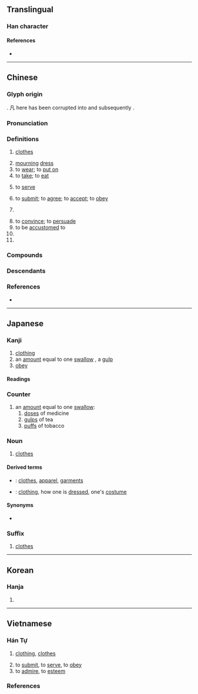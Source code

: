 {{character info}}
==Translingual==
{{stroke order|strokes=8}}

===Han character===
{{Han char|rn=74|rad=月|as=04|sn=8|four=77247|canj=BSLE|ids=⿰月𠬝}}

====References====
* {{Han ref|kx=0505.020|dkj=14345|dj=0883.140|hdz=32053.070|uh=670D|ud=26381|bh=AA41|bd=43585}}

----

==Chinese==
{{zh-forms|alt=𦨈}}

===Glyph origin===
{{Han etyl}}
{{Han compound|凡|𠬝|ls=psc|t2=to subdue|c1=p|c2=s}}. 凡 here has been corrupted into {{zh-l|*舟}} and subsequently {{zh-l|*月}}.

===Pronunciation===
{{zh-pron
|m=fú,fù
|m_note=fú - usual pronunciation; fù - only in the sense “dose”
|m-s=fu2
|c=fuk6
|c-t=fuuk5
|g=fuh7
|h=pfs=fu̍k;gd=fug6
|j=feh5
|mb=hū/hŭ
|md=hŭk/hók
|md_note=hŭk - literary; hók - vernacular (“dose”)
|mn=ho̍k
|mn-t=hog8
|w=5voq
|x=fu6
|mc=y
|oc=y
|cat=n,v,cls,pn
}}

===Definitions===
{{zh-hanzi}}

# {{zh-no-solo}} [[clothes]]
#: {{zh-x|衣服|clothes}}
#: {{zh-x|校服|school '''uniform'''}}
# [[mourning]] [[dress]]
# to [[wear]]; to [[put on]]
# to [[take]]; to [[eat]]
#: {{zh-x|服藥|to '''take''' medicine}}
#: {{zh-x|服用|to '''take''' medicine}}
#: {{zh-x|服毒|to '''take''' poison}}
#: {{zh-x|每日 服 三 次。|'''Take''' it three times a day.}}
# to [[serve]]
#: {{zh-x|客服|customer service}}
#: {{zh-x|服 兵役|to '''serve''' in the army}}
#: {{zh-x|服刑|to '''serve''' a sentence}}
# to [[submit]]; to [[agree]]; to [[accept]]; to [[obey]]
#: {{zh-x|不服|to refuse to accept}}
# {{rfdef|zh}}
#: {{zh-x|服 了 你 了。|}}
#: {{zh-x|我 真係 服 咗 你。||C}}
# to [[convince]]; to [[persuade]]
# to be [[accustomed]] to
# {{zh-classifier|[[dose]]s for [[TCM]] [[regimen]]s}}
# {{surname|zh}}

===Compounds===
{{zh-der|大禮服|巾服|亂頭粗服|夏服|偉服|工業服務|心服口服|布草衣服|命服|常服|微服私行|征服者|不服輸|厭服|不服燒埋|內服|吃不服|上線服務|微服|佩服|品服|制服|凶服|大學服|中服|公服|吉服|心服|悅服|愧服|威服|征服|就業服務|初服|制服警察|孝服|九服|喜服|伯服|侯服|心悅誠服|弓調馬服|學士服|奇裝異服|以力服人|平服|常禮服|帖服|協服|反初服|冠服|以理服人|不服氣|不服水土|不舒服|信服|官服|口服|嗣服|嘆服|工作服|勞動服務|上服|反服|售後服務|和服|壓服|不服|心服情願|夷服|感服|功服|外出服|卉服|克服|下服|屈服|元服|喪服|冕服|引服|叫醒服務|口服疫苗|不服老|五服|南服|侯服玉食|吞服|內服藥|以德服人|便服|服裝設計|服刑|服內生子|服田|戎服|無服之殤|白服|服事|懷服|服務證|服氣餐霞|服務業|服水土|服帖|服義|服匿|服喪|服章|服馬|服軟|服舍|欽服|方巾闊服|歸服|服氣|改服|拳拳服膺|異服|服硬|服用|懾服|服翼|服務生|服中|滿服|祭服|服務社|服餌|服務連鎖|爵服|服法|服裝|燕尾服|持服|推服|服服貼貼|成除服|撥接服務|服役|服降|憚服|服勤|服低做小|朝服|拜服|服從|拱服|服貼|服露餐霞|沖服|折服|禮服|甘服|服辯|服藥|盛服|社會服務|服務|服馭|淡妝素服|服毒|服善|服膺|敬服|春服|服低捋|服具|服式|空服員|服習|服御|白龍魚服|服秩|校服|服氣吞露|服滿|服孝|服色|畏服|服兵役|洋服|社區服務|濃妝豔服|玄服|服妖|服闋|期服|服制|無服之喪|有服|服除|服務員|服務臺|晚禮服|水土不服|沖服劑|擒服|燕服|法服|服物|服輿|服輸|服務處|服務站|款服|楚服|服務規程|歎服|服官|服飾|服食|服賈|服罪|服冕乘軒|服侍|有服之親|成服|白龍微服|收服|綏服|野服|順服|緇服|馬后練服|褻服|絕不屈服|說服力|調服|輿服|萁服|買服|起服|鞬服|被服|說服|藩服|驚服|魚服|負固不服|輸服甘結|組合服裝|首服|鶉服|驥服鹽車|除服|馴服|震服|象服|降服|粗服亂頭|臣服|章服|素服|衣服|麤服亂頭|車服|袍服|補服|緦麻服|舒服|荒服|賓服|軍服|買服錢|讋服|胡服|要服|袞服|西服|蒲服|艾服|漢服|私服}}

===Descendants===
{{CJKV||ふく|복|phục}}

===References===
* {{R:yue:Hanzi}}

{{zh-cat|Intermediate}}

----

==Japanese==

===Kanji===
{{ja-kanji|grade=3|rs=月04}}

# [[clothing]]
# an [[amount]] equal to one [[swallow]] {{qualifier|act of swallowing}}, a [[gulp]]
# [[obey]]

====Readings====
{{ja-readings
|goon=ぶ, ぶく
|kanon=ふう, ふく
|kun=まつら-う, まつろ-う
|nanori=はつ, はら
}}

===Counter===
{{ja-pos|counter|ふく}}

# an [[amount]] equal to one [[swallow]]:
## [[dose]]s of medicine
## [[gulp]]s of tea
## [[puff]]s of tobacco

===Noun===
{{ja-noun|ふく}}

# [[clothes]]

====Derived terms====
{{der-top}}
* {{ja-r|衣%服|い%ふく}}: [[clothes]], [[apparel]], [[garments]]
* {{ja-r|服%装|ふく%そう}}: [[clothing]], how one is [[dressed]], one's [[costume]]
{{der-bottom}}

====Synonyms====
* {{sense|clothing}} {{ja-r|衣%類|い%るい}}

===Suffix===
{{ja-pos|suffix|ふく}}

# [[clothes]]

----

==Korean==

===Hanja===
{{ko-hanja|옷|복}}

# {{hanja form of|복|[[clothes]], [[clothing]]}}

----

==Vietnamese==

===Hán Tự===
{{vi-readings|reading=phục-Trần (1999)|rs=月04}}

# {{lb|vi|only in compounds}} [[clothing]], [[clothes]]
# to [[submit]], to [[serve]], to [[obey]]
# to [[admire]], to [[esteem]]

===References===
<references/>